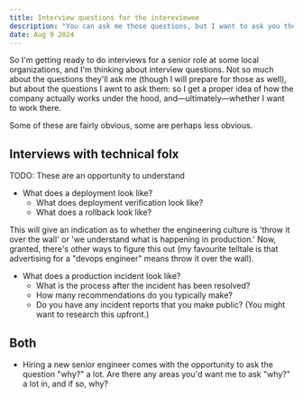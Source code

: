 ```yaml
---
title: Interview questions for the intereviewee
description: "You can ask me those questions, but I want to ask you these questions"
date: Aug 9 2024
---
```


So I'm getting ready to do interviews for a senior role at some local organizations, and I'm thinking about interview questions. Not so much about the questions they'll ask me (though I will prepare for those as well), but about the questions I awnt to ask them: so I get a proper idea of how the company actually works under the hood, and&mdash;ultimately&mdash;whether I want to work there.

Some of these are fairly obvious, some are perhaps less obvious.

## Interviews with technical folx

TODO: These are an opportunity to understand 

- What does a deployment look like?
    - What does deployment verification look like?
    - What does a rollback look like?

This will give an indication as to whether the engineering culture is 'throw it over the wall' or 'we understand what is happening in production.' Now, granted, there's other ways to figure this out (my favourite telltale is that advertising for a "devops engineer" means throw it over the wall).

- What does a production incident look like?
    - What is the process after the incident has been resolved?
    - How many recommendations do you typically make?
    - Do you have any incident reports that you make public? (You might want to research this upfront.)

## Both

- Hiring a new senior engineer comes with the opportunity to ask the question "why?" a lot. Are there any areas you'd want me to ask "why?" a lot in, and if so, why?
